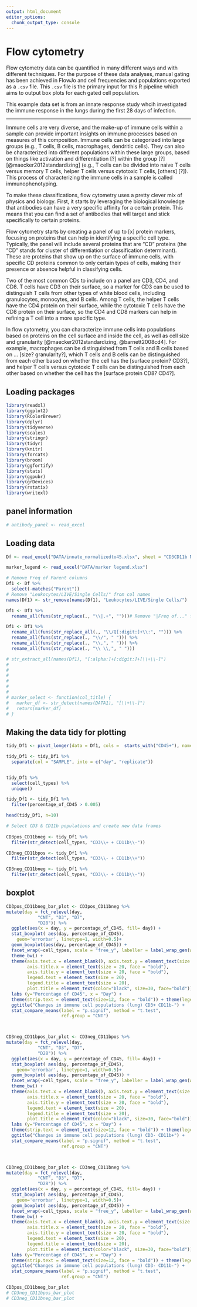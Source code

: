 ```yaml
---
output: html_document
editor_options: 
  chunk_output_type: console
---
```


# Flow cytometry

Flow cytometry data can be quantified in many different ways and with different techniques. For the purpose of these data analyses, manual gating has been achieved in FlowJo and cell frequencies and populations exported as a `.csv` file. This `.csv` file is the primary input for this R pipeline which aims to output box plots for each gated cell population. 

This example data set is from an innate response study whcih investigated the immune response in the lungs during the first 28 days of infection.

----------------------------------------------------------------------------------

Immune cells are very diverse, and the make-up of immune cells within a sample
can provide important insights on immune processes based on measures of this
composition. Immune cells can be categorized into large groups (e.g., T cells, B
cells, macrophages, dendritic cells). They can also be characterized into
different populations within these large groups, based on things like activation
and differentiation [?] within the group [?] [@maecker2012standardizing] (e.g.,
T cells can be divided into naive T cells versus memory T cells, helper T cells
versus cytotoxic T cells, [others] [?]). This process of characterizing the
immune cells in a sample is called immunophenotyping.

To make these classifications, flow cytometry uses a pretty clever mix of 
physics and biology. First, it starts by leveraging the biological knowledge
that antibodies can have a very specific affinity for a certain protein. 
This means that you can find a set of antibodies that will target and 
stick specifically to certain proteins. 

Flow cytometry starts by creating a panel of up to [x] protein markers, focusing
on proteins that can help in identifying a specific cell type. Typically, the 
panel will include several proteins that are "CD" proteins (the "CD" stands for
cluster of differentiation or classification determinant). These are proteins
that show up on the surface of immune cells, with specific CD proteins common 
to only certain types of cells, making their presence or absence helpful in 
classifying cells. 

Two of the most common CDs to include on a panel are CD3, CD4, and CD8. T cells have
CD3 on their surface, so a marker for CD3 can be used to distinguish T cells
from other types of white blood cells, including granulocytes, monocytes, and
B cells. Among T cells, the helper T cells have the CD4 protein on their surface, 
while the cytotoxic T cells have the CD8 protein on their surface, so the CD4 
and CD8 markers can help in refining a T cell into a more specific type. 

In flow cytometry, you can characterize immune cells into populations based on
proteins on the cell surface and inside the cell, as well as cell size and
granularity [@maecker2012standardizing, @barnett2008cd4]. For example,
macrophages can be distinguished from T cells and B cells based on ... [size?
granularity?], which T cells and B cells can be distinguished from each other
based on whether the cell has the [surface protein? CD3?], and helper T cells
versus cytotoxic T cells can be distinguished from each other based on whether
the cell has the [surface protein CD8? CD4?].

## Loading packages

```r
library(readxl)
library(ggplot2)
library(RColorBrewer)
library(dplyr)
library(tidyverse)
library(scales)
library(stringr)
library(tidyr)
library(knitr)
library(forcats)
library(broom)
library(ggfortify)
library(stats)
library(ggpubr)
library(grDevices)
library(rstatix)
library(writexl)

```

## panel information

```r
# antibody_panel <- read_excel
```

## Loading data

```r
Df <- read_excel("DATA/innate_normalizedto45.xlsx", sheet = "CD3CD11b No Day 14")

marker_legend <- read_excel("DATA/marker legend.xlsx")

# Remove Freq of Parent columns
Df1 <- Df %>% 
  select(-matches("Parent"))
# Remove "Leukocytes/LIVE/Single Cells/" from col names
names(Df1) <- str_remove(names(Df1), "Leukocytes/LIVE/Single Cells/")

Df1 <- Df1 %>%
  rename_all(funs(str_replace(., "\\|.+", "")))# Remove "|Freq of..." from col names

Df1 <- Df1 %>%
  rename_all(funs(str_replace_all(., "\\/Q[:digit:]+\\:", ""))) %>%
  rename_all(funs(str_replace(., "\\/", " "))) %>%
  rename_all(funs(str_replace(., "\\,", " "))) %>%
  rename_all(funs(str_replace(., "\\ \\,", " ")))

# str_extract_all(names(Df1), "[:alpha:]+[:digit:]+[\\+\\-]")
# 
# 
# 
# 
# 
# 
# marker_select <- function(col_title) {
#   marker_df <- str_detect(names(DATA1), "[\\+\\-]") 
#   return(marker_df)
# }

```

## Making the data tidy for plotting


```r
tidy_Df1 <- pivot_longer(data = Df1, cols =  starts_with("CD45+"), names_to = "cell_types", values_to = "percentage_of_CD45") 

tidy_Df1 <- tidy_Df1 %>%
  separate(col = "SAMPLE", into = c("day", "replicate"))


tidy_Df1 %>%
  select(cell_types) %>%
  unique()

tidy_Df1 <- tidy_Df1 %>%
  filter(percentage_of_CD45 > 0.005)

head(tidy_Df1, n=10)
```

```r
# Select CD3 & CD11b populations and create new data frames 
 
CD3pos_CD11bneg <- tidy_Df1 %>%
  filter(str_detect(cell_types, "CD3\\+ + CD11b\\-")) 

CD3neg_CD11bpos <- tidy_Df1 %>%
  filter(str_detect(cell_types, "CD3\\- + CD11b\\+")) 

CD3neg_CD11bneg <- tidy_Df1 %>%
  filter(str_detect(cell_types, "CD3\\- + CD11b\\-"))

```


## boxplot
```r
CD3pos_CD11bneg_bar_plot <- CD3pos_CD11bneg %>%
mutate(day = fct_relevel(day,
            "CNT", "D3", "D7",
            "D28")) %>%
  ggplot(aes(x = day, y = percentage_of_CD45, fill= day)) +
  stat_boxplot( aes(day, percentage_of_CD45), 
    geom='errorbar', linetype=1, width=0.5)+  
  geom_boxplot(aes(day, percentage_of_CD45)) + 
  facet_wrap(~cell_types, scale = "free_y", labeller = label_wrap_gen(width=15), ncol = 5, nrow = 20) + 
  theme_bw() + 
  theme(axis.text.x = element_blank(), axis.text.y = element_text(size = 20), 
        axis.title.x = element_text(size = 20, face = "bold"), 
        axis.title.y = element_text(size = 20, face = "bold"), 
        legend.text = element_text(size = 20), 
        legend.title = element_text(size = 20), 
        plot.title = element_text(color="black", size=30, face="bold")) + 
  labs (y="Percentage of CD45", x = "Day") + 
  theme(strip.text = element_text(size=12, face = "bold")) + theme(legend.position="bottom") +
  ggtitle("Changes in immune cell populations (lung) CD3+ CD11b-") +
  stat_compare_means(label = "p.signif", method = "t.test",
                     ref.group = "CNT")



CD3neg_CD11bpos_bar_plot <- CD3neg_CD11bpos %>%
mutate(day = fct_relevel(day, 
            "CNT", "D3", "D7", 
            "D28")) %>%
  ggplot(aes(x = day, y = percentage_of_CD45, fill= day)) +
  stat_boxplot( aes(day, percentage_of_CD45), 
    geom='errorbar', linetype=1, width=0.5)+  
  geom_boxplot( aes(day, percentage_of_CD45)) + 
  facet_wrap(~cell_types, scale = "free_y", labeller = label_wrap_gen(width=15), ncol = 5, nrow = 20) + 
  theme_bw() + 
  theme(axis.text.x = element_blank(), axis.text.y = element_text(size = 20), 
        axis.title.x = element_text(size = 20, face = "bold"), 
        axis.title.y = element_text(size = 20, face = "bold"), 
        legend.text = element_text(size = 20), 
        legend.title = element_text(size = 20), 
        plot.title = element_text(color="black", size=30, face="bold")) + 
  labs (y="Percentage of CD45", x = "Day") + 
  theme(strip.text = element_text(size=12, face = "bold")) + theme(legend.position="bottom") +
  ggtitle("Changes in immune cell populations (lung) CD3- CD11b+") +
  stat_compare_means(label = "p.signif", method = "t.test",
                     ref.group = "CNT")



CD3neg_CD11bneg_bar_plot <- CD3neg_CD11bneg %>%
mutate(day = fct_relevel(day, 
            "CNT", "D3", "D7", 
            "D28")) %>%
  ggplot(aes(x = day, y = percentage_of_CD45, fill= day)) +
  stat_boxplot( aes(day, percentage_of_CD45), 
    geom='errorbar', linetype=1, width=0.5)+  
  geom_boxplot( aes(day, percentage_of_CD45)) + 
  facet_wrap(~cell_types, scale = "free_y", labeller = label_wrap_gen(width=15), ncol = 5, nrow = 20) + 
  theme_bw() + 
  theme(axis.text.x = element_blank(), axis.text.y = element_text(size = 20), 
        axis.title.x = element_text(size = 20, face = "bold"), 
        axis.title.y = element_text(size = 20, face = "bold"), 
        legend.text = element_text(size = 20), 
        legend.title = element_text(size = 20), 
        plot.title = element_text(color="black", size=30, face="bold")) + 
  labs (y="Percentage of CD45", x = "Day") + 
  theme(strip.text = element_text(size=12, face = "bold")) + theme(legend.position="bottom") +
  ggtitle("Changes in immune cell populations (lung) CD3- CD11b-") +
  stat_compare_means(label = "p.signif", method = "t.test",
                     ref.group = "CNT")

CD3pos_CD11bneg_bar_plot
# CD3neg_CD11bpos_bar_plot
# CD3neg_CD11bneg_bar_plot

```

